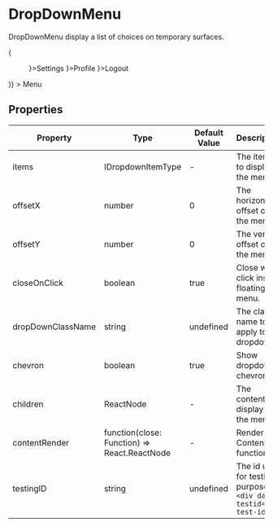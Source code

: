 

<Meta title="Navigation/DropDownMenu" component={DropDownMenu}/>

# DropDownMenu

DropDownMenu display a list of choices on temporary surfaces.

<Canvas>
  <DropDownMenu
    contentRender={(close) => (
      <Menu>
          <Menu.Item prefix={<Icon name="BsFillGearFill" />}>Settings</Menu.Item>
          <Menu.Item prefix={<Icon name="BsPeopleFill" />}>Profile</Menu.Item>
          <Menu.Item divider></Menu.Item>
          <Menu.Item prefix={<Icon name="BsPower" />}>Logout</Menu.Item>
      </Menu>
    )}
  >
    Menu
  </DropDownMenu>
</Canvas>

## Properties

|Property|Type|Default Value|Description|Required|
|---|---|---|---|---|
|items|IDropdownItemType|-|The items to display in the menu.|Yes|
|offsetX|number|0|The horizontal offset of the menu.|No|
|offsetY|number|0|The vertical offset of the menu.|No|
|closeOnClick|boolean|true|Close when click inside floating menu.|No|
|dropDownClassName|string|undefined|The class name to apply to the dropdown.|No|
|chevron|boolean|true|Show dropdown chevron.|No|
|children|ReactNode|-|The content to display in the menu.|No|
|contentRender|function(close: Function) => React.ReactNode|-|Render Contents of function|No|
|testingID| string | undefined | The id used for testing purposes.<br/>`<div data-testid="my-test-id"/>` |No|
